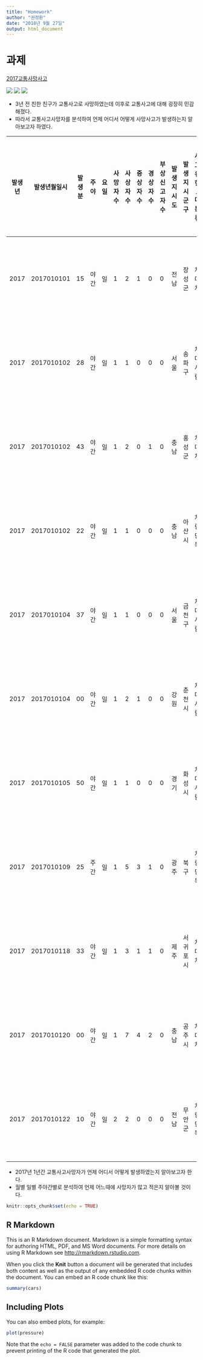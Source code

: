 ```yaml
---
title: "Homework"
author: "권정환"
date: "2018년 9월 27일"
output: html_document
---
```


# 과제

[2017교통사망사고](https://www.data.go.kr/dataset/fileDownload.do?atchFileId=FILE_000000001446628&fileDetailSn=1&publicDataDetailPk=uddi:1512a3d8-bd09-408f-b108-e08fd981c214)

![](http://blogfiles.naver.net/20120104_127/modubosang_1325662330806mLP34_JPEG/%BB%E7%BA%BB_-%BB%E7%BA%BB_-arhsery.jpg)
![](http://blogfiles.naver.net/20120306_271/modubosang_1331015102552obdnR_JPEG/%BB%E7%BA%BB_-%B1%B3%C5%EB%BB%E7%B0%ED2ff.jpg)
![](http://blogfiles.naver.net/20111122_296/law114way_1321956232785Tg6zM_JPEG/naver_com_20111121_192241.jpg)

* 3년 전 친한 친구가 교통사고로 사망하였는데 이후로 교통사고에 대해 굉장히 민감해졌다.
* 따라서 교통사고사망자를 분석하여 언제 어디서 어떻게 사망사고가 발생하는지 알아보고자 하였다.

| 발생년 | 발생년월일시 | 발생분 | 주야 | 요일 | 사망자수 | 사상자수 | 중상자수 | 경상자수 | 부상신고자수 | 발생지시도 | 발생지시군구 | 사고유형_대분류 | 사고유형_중분류      | 사고유형             | 법규위반_대분류 | 법규위반                     | 도로형태_대분류 | 도로형태         | 당사자종별_1당_대분류 | 당사자종별_1당    | 당사자종별_2당_대분류 | 당사자종별_2당    | 발생위치X_UTMK | 발생위치Y_UTMK | 경도         | 위도        |
|--------|--------------|--------|------|------|----------|----------|----------|----------|--------------|------------|--------------|-----------------|----------------------|----------------------|-----------------|------------------------------|-----------------|------------------|-----------------------|-------------------|-----------------------|-------------------|----------------|----------------|--------------|-------------|
| 2017   | 2017010101   | 15     | 야간 | 일   | 1        | 2        | 1        | 0        | 0            | 전남       | 장성군       | 차대차          | 기타                 | 기타                 | 운전자법규위반  | 안전운전 의무 불이행         | 단일로          | 기타단일로       | 승용차                | 승용차            | 승용차                | 승용차            | 933501         | 1700129        | 126.76863395 | 35.29446394 |
| 2017   | 2017010102   | 28     | 야간 | 일   | 1        | 1        | 0        | 0        | 0            | 서울       | 송파구       | 차대사람        | 횡단중               | 횡단중               | 운전자법규위반  | 안전운전 의무 불이행         | 교차로          | 교차로부근       | 승용차                | 승용차            | 보행자                | 보행자            | 967570         | 1944453        | 127.13310702 | 37.49874052 |
| 2017   | 2017010102   | 43     | 야간 | 일   | 1        | 2        | 0        | 1        | 0            | 충남       | 홍성군       | 차대차          | 추돌                 | 추돌                 | 운전자법규위반  | 안전운전 의무 불이행         | 단일로          | 기타단일로       | 승용차                | 승용차            | 승용차                | 승용차            | 916497         | 1842880        | 126.5666315  | 36.58006864 |
| 2017   | 2017010102   | 22     | 야간 | 일   | 1        | 1        | 0        | 0        | 0            | 충남       | 아산시       | 차량단독        | 공작물충돌           | 공작물충돌           | 운전자법규위반  | 안전운전 의무 불이행         | 단일로          | 기타단일로       | 승용차                | 승용차            | 없음                  | 없음              | 961608         | 1864573        | 127.06975908 | 36.77850542 |
| 2017   | 2017010104   | 37     | 야간 | 일   | 1        | 1        | 0        | 0        | 0            | 서울       | 금천구       | 차대사람        | 기타                 | 기타                 | 운전자법규위반  | 안전운전 의무 불이행         | 단일로          | 기타단일로       | 승용차                | 승용차            | 보행자                | 보행자            | 946778         | 1941695        | 126.89809356 | 37.47294629 |
| 2017   | 2017010104   | 00     | 야간 | 일   | 1        | 2        | 1        | 0        | 0            | 강원       | 춘천시       | 차대사람        | 횡단중               | 횡단중               | 운전자법규위반  | 안전운전 의무 불이행         | 단일로          | 기타단일로       | 승용차                | 승용차            | 보행자                | 보행자            | 1021195        | 1985798        | 127.740989   | 37.87175076 |
| 2017   | 2017010105   | 50     | 야간 | 일   | 1        | 1        | 0        | 0        | 0            | 경기       | 화성시       | 차대사람        | 횡단중               | 횡단중               | 운전자법규위반  | 안전운전 의무 불이행         | 단일로          | 기타단일로       | 승용차                | 승용차            | 보행자                | 보행자            | 959140         | 1912805        | 127.03948795 | 37.21317246 |
| 2017   | 2017010109   | 25     | 주간 | 일   | 1        | 5        | 3        | 1        | 0            | 광주       | 북구         | 차량단독        | 도로이탈             | 도로이탈 추락        | 운전자법규위반  | 안전운전 의무 불이행         | 단일로          | 교량위           | 화물차                | 화물차            | 없음                  | 없음              | 942432         | 1692541        | 126.86738462 | 35.22660077 |
| 2017   | 2017010118   | 33     | 야간 | 일   | 1        | 3        | 1        | 1        | 0            | 제주       | 서귀포시     | 차대차          | 측면충돌             | 측면충돌             | 운전자법규위반  | 안전운전 의무 불이행         | 단일로          | 기타단일로       | 승용차                | 승용차            | 화물차                | 화물차            | 922514         | 1476665        | 126.66791296 | 33.27858211 |
| 2017   | 2017010120   | 00     | 야간 | 일   | 1        | 7        | 4        | 2        | 0            | 충남       | 공주시       | 차대차          | 기타                 | 기타                 | 운전자법규위반  | 안전운전 의무 불이행         | 단일로          | 기타단일로       | 승용차                | 승용차            | 승용차                | 승용차            | 962530         | 1823895        | 127.08207353 | 36.41183818 |
| 2017   | 2017010122   | 10     | 야간 | 일   | 2        | 2        | 0        | 0        | 0            | 전남       | 무안군       | 차량단독        | 전도전복             | 전도전복             | 운전자법규위반  | 안전운전 의무 불이행         | 단일로          | 기타단일로       | 승용차                | 승용차            | 없음                  | 없음              | 905827         | 1665350        | 126.46826789 | 34.97879769 |



* 2017년 1년간 교통사고사망자가 언제 어디서 어떻게 발생하였는지 알아보고자 한다.
* 월별 일별 주야간별로 분석하여 언제 어느때에 사망자가 많고 적은지 알아볼 것이다.
```r
knitr::opts_chunk$set(echo = TRUE)
```

## R Markdown

This is an R Markdown document. Markdown is a simple formatting syntax for authoring HTML, PDF, and MS Word documents. For more details on using R Markdown see <http://rmarkdown.rstudio.com>.

When you click the **Knit** button a document will be generated that includes both content as well as the output of any embedded R code chunks within the document. You can embed an R code chunk like this:

```r
summary(cars)
```

## Including Plots

You can also embed plots, for example:

```r
plot(pressure)
```

Note that the `echo = FALSE` parameter was added to the code chunk to prevent printing of the R code that generated the plot.
